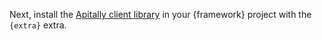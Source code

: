 Next, install the [Apitally client library](https://pypi.org/project/apitally/) in your {framework} project with the <code>{extra}</code> extra.
